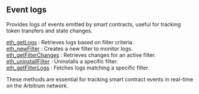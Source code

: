 ## Event logs

Provides logs of events emitted by smart contracts, useful for tracking token transfers and state changes.

[eth_getLogs](/arbitrum-api/eventlogs/eth_getLogs) : Retrieves logs based on filter criteria. \
[eth_newFilter](/arbitrum-api/eventlogs/eth_newFilter) : Creates a new filter to monitor logs.\
[eth_getFilterChanges](/arbitrum-api/eventlogs/eth_getFilterChanges) : Retrieves changes for an active filter. \
[eth_uninstallFilter](/arbitrum-api/eventlogs/eth_uninstallFilter) : Uninstalls a specific filter. \
[eth_getFilterLogs](/arbitrum-api/eventlogs/eth_getFilterLogs) : Fetches logs matching a specific filter.

These methods are essential for tracking smart contract events in real-time on the Arbitrum network.
